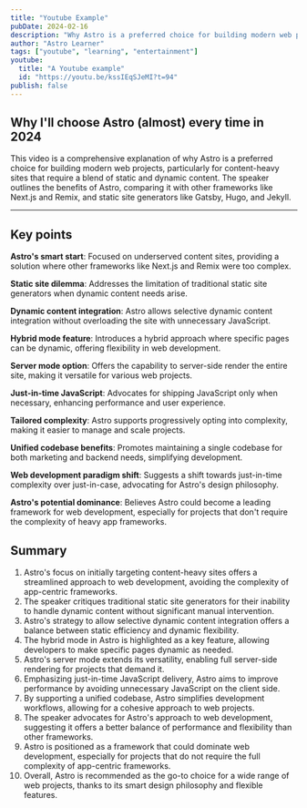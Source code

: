 ```yaml
---
title: "Youtube Example"
pubDate: 2024-02-16
description: "Why Astro is a preferred choice for building modern web projects"
author: "Astro Learner"
tags: ["youtube", "learning", "entertainment"]
youtube:
  title: "A Youtube example"
  id: "https://youtu.be/kssIEqSJeMI?t=94"
publish: false
---
```



## Why I'll choose Astro (almost) every time in 2024

This video is a comprehensive explanation of why Astro is a preferred choice for building modern web projects, particularly for content-heavy sites that require a blend of static and dynamic content. The speaker outlines the benefits of Astro, comparing it with other frameworks like Next.js and Remix, and static site generators like Gatsby, Hugo, and Jekyll.

---

## Key points
**Astro's smart start**: Focused on underserved content sites, providing a solution where other frameworks like Next.js and Remix were too complex.

**Static site dilemma**: Addresses the limitation of traditional static site generators when dynamic content needs arise.

**Dynamic content integration**: Astro allows selective dynamic content integration without overloading the site with unnecessary JavaScript.

**Hybrid mode feature**: Introduces a hybrid approach where specific pages can be dynamic, offering flexibility in web development.

**Server mode option**: Offers the capability to server-side render the entire site, making it versatile for various web projects.

**Just-in-time JavaScript**: Advocates for shipping JavaScript only when necessary, enhancing performance and user experience.

**Tailored complexity**: Astro supports progressively opting into complexity, making it easier to manage and scale projects.

**Unified codebase benefits**: Promotes maintaining a single codebase for both marketing and backend needs, simplifying development.

**Web development paradigm shift**: Suggests a shift towards just-in-time complexity over just-in-case, advocating for Astro's design philosophy.

**Astro's potential dominance**: Believes Astro could become a leading framework for web development, especially for projects that don't require the complexity of heavy app frameworks.

## Summary
1. Astro's focus on initially targeting content-heavy sites offers a streamlined approach to web development, avoiding the complexity of app-centric frameworks.
2. The speaker critiques traditional static site generators for their inability to handle dynamic content without significant manual intervention.
3. Astro's strategy to allow selective dynamic content integration offers a balance between static efficiency and dynamic flexibility.
4. The hybrid mode in Astro is highlighted as a key feature, allowing developers to make specific pages dynamic as needed.
5. Astro's server mode extends its versatility, enabling full server-side rendering for projects that demand it.
6. Emphasizing just-in-time JavaScript delivery, Astro aims to improve performance by avoiding unnecessary JavaScript on the client side.
7. By supporting a unified codebase, Astro simplifies development workflows, allowing for a cohesive approach to web projects.
8. The speaker advocates for Astro's approach to web development, suggesting it offers a better balance of performance and flexibility than other frameworks.
9. Astro is positioned as a framework that could dominate web development, especially for projects that do not require the full complexity of app-centric frameworks.
10. Overall, Astro is recommended as the go-to choice for a wide range of web projects, thanks to its smart design philosophy and flexible features.
